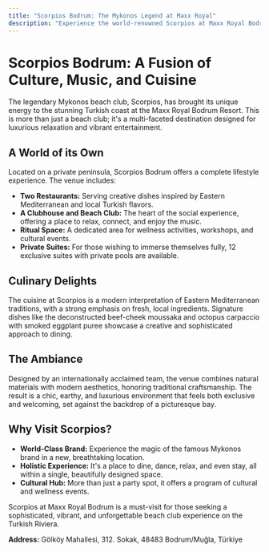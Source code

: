 ```yaml
---
title: "Scorpios Bodrum: The Mykonos Legend at Maxx Royal"
description: "Experience the world-renowned Scorpios at Maxx Royal Bodrum, a unique destination blending music, culture, and Eastern Mediterranean cuisine on a private peninsula."
---
```


# Scorpios Bodrum: A Fusion of Culture, Music, and Cuisine

The legendary Mykonos beach club, Scorpios, has brought its unique energy to the stunning Turkish coast at the Maxx Royal Bodrum Resort. This is more than just a beach club; it's a multi-faceted destination designed for luxurious relaxation and vibrant entertainment.

## A World of its Own

Located on a private peninsula, Scorpios Bodrum offers a complete lifestyle experience. The venue includes:

- **Two Restaurants:** Serving creative dishes inspired by Eastern Mediterranean and local Turkish flavors.
- **A Clubhouse and Beach Club:** The heart of the social experience, offering a place to relax, connect, and enjoy the music.
- **Ritual Space:** A dedicated area for wellness activities, workshops, and cultural events.
- **Private Suites:** For those wishing to immerse themselves fully, 12 exclusive suites with private pools are available.

## Culinary Delights

The cuisine at Scorpios is a modern interpretation of Eastern Mediterranean traditions, with a strong emphasis on fresh, local ingredients. Signature dishes like the deconstructed beef-cheek moussaka and octopus carpaccio with smoked eggplant puree showcase a creative and sophisticated approach to dining.

## The Ambiance

Designed by an internationally acclaimed team, the venue combines natural materials with modern aesthetics, honoring traditional craftsmanship. The result is a chic, earthy, and luxurious environment that feels both exclusive and welcoming, set against the backdrop of a picturesque bay.

## Why Visit Scorpios?

- **World-Class Brand:** Experience the magic of the famous Mykonos brand in a new, breathtaking location.
- **Holistic Experience:** It's a place to dine, dance, relax, and even stay, all within a single, beautifully designed space.
- **Cultural Hub:** More than just a party spot, it offers a program of cultural and wellness events.

Scorpios at Maxx Royal Bodrum is a must-visit for those seeking a sophisticated, vibrant, and unforgettable beach club experience on the Turkish Riviera.

**Address:** Gölköy Mahallesi, 312. Sokak, 48483 Bodrum/Muğla, Türkiye
